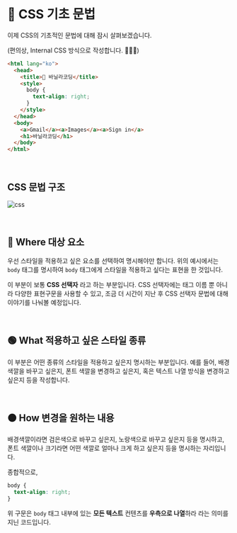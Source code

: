 <br/>

# 📗 CSS 기초 문법

이제 CSS의 기초적인 문법에 대해 잠시 살펴보겠습니다.

(편의상, Internal CSS 방식으로 작성합니다. 🙇🏻‍♂️)

```html copy showLineNumbers filename="index.html"
<html lang="ko">
  <head>
    <title>🔰 바닐라코딩</title>
    <style>
      body {
        text-align: right;
      }
    </style>
  </head>
  <body>
    <a>Gmail</a><a>Images</a><a>Sign in</a>
    <h1>바닐라코딩</h1>
  </body>
</html>
```

<br/>

## CSS 문법 구조

![css](/images/posts/html-intro/css_01.png)

<br/>

## 🔴 Where 대상 요소

우선 스타일을 적용하고 싶은 요소를 선택하여 명시해야만 합니다. 위의 예시에서는 `body` 태그를 명시하여 `body` 태그에게 스타일을 적용하고 싶다는 표현을 한 것입니다.

이 부분이 보통 **CSS 선택자** 라고 하는 부분입니다. CSS 선택자에는 태그 이름 뿐 아니라 다양한 표현구문을 사용할 수 있고, 조금 더 시간이 지난 후 CSS 선택자 문법에 대해 이야기를 나눠볼 예정입니다.

<br/>

## 🟢 What 적용하고 싶은 스타일 종류

이 부분은 어떤 종류의 스타일을 적용하고 싶은지 명시하는 부분입니다. 예를 들어, 배경색깔을 바꾸고 싶은지, 폰트 색깔을 변경하고 싶은지, 혹은 텍스트 나열 방식을 변경하고 싶은지 등을 작성합니다.

<br/>

## 🟠 How 변경을 원하는 내용

배경색깔이라면 검은색으로 바꾸고 싶은지, 노랑색으로 바꾸고 싶은지 등을 명시하고, 폰트 색깔이나 크기라면 어떤 색깔로 얼마나 크게 하고 싶은지 등을 명시하는 자리입니다.



종합적으로,

```css
body {
  text-align: right;
}
```

위 구문은 `body` 태그 내부에 있는 **모든 텍스트** 컨텐츠를 **우측으로 나열**하라 라는 의미를 지닌 코드입니다.

